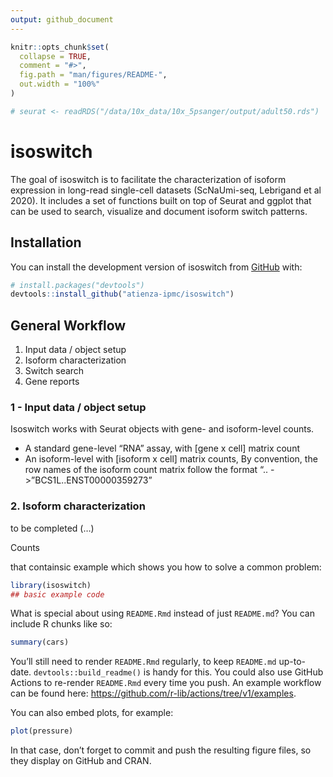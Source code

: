 ```yaml
---
output: github_document
---
```


<!-- README.md is generated from README.Rmd. Please edit that file -->

```r
knitr::opts_chunk$set(
  collapse = TRUE,
  comment = "#>",
  fig.path = "man/figures/README-",
  out.width = "100%"
)

# seurat <- readRDS("/data/10x_data/10x_5psanger/output/adult50.rds")
```

# isoswitch

<!-- badges: start -->
<!-- badges: end -->

The goal of isoswitch is to facilitate the characterization of isoform expression in long-read single-cell datasets (ScNaUmi-seq, Lebrigand et al 2020). It includes a set of functions built on top of Seurat and ggplot that can be used to search, visualize and document isoform switch patterns. 


## Installation

You can install the development version of isoswitch from [GitHub](https://github.com/) with:

``` r
# install.packages("devtools")
devtools::install_github("atienza-ipmc/isoswitch")
```

## General Workflow 

1. Input data / object setup
2. Isoform characterization
3. Switch search
4. Gene reports


### 1 - Input data / object setup

Isoswitch works with Seurat objects with gene- and isoform-level counts. 

- A standard gene-level "RNA" assay, with [gene x cell] matrix count
- An isoform-level with [isoform x cell] matrix counts,  By convention, the row names of the isoform count matrix follow the format "<gene_name>..<transcript_id> -> "BCS1L..ENST00000359273"


### 2. Isoform characterization

to be completed (...)





Counts 

that containsic example which shows you how to solve a common problem:

```r
library(isoswitch)
## basic example code
```

What is special about using `README.Rmd` instead of just `README.md`? You can include R chunks like so:

```r
summary(cars)
```

You'll still need to render `README.Rmd` regularly, to keep `README.md` up-to-date. `devtools::build_readme()` is handy for this. You could also use GitHub Actions to re-render `README.Rmd` every time you push. An example workflow can be found here: <https://github.com/r-lib/actions/tree/v1/examples>.

You can also embed plots, for example:

```r
plot(pressure)
```

In that case, don't forget to commit and push the resulting figure files, so they display on GitHub and CRAN.
